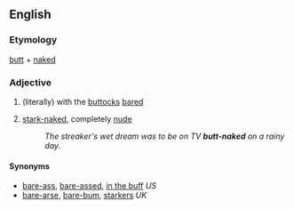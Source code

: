 ==English==

===Etymology===
[[butt]] + [[naked]]

===Adjective===
{{en-adj}}

# (literally) with the [[buttocks]] [[bare]]d
# {{idiomatic|as [[pars pro toto]]}} [[stark-naked]], completely [[nude]]
#: ''The streaker's wet dream was to be on TV '''butt-naked''' on a rainy day.''

====Synonyms====
* [[bare-ass]], [[bare-assed]], [[in the buff]] ''US''
* [[bare-arse]], [[bare-bum]], [[starkers]] ''UK''